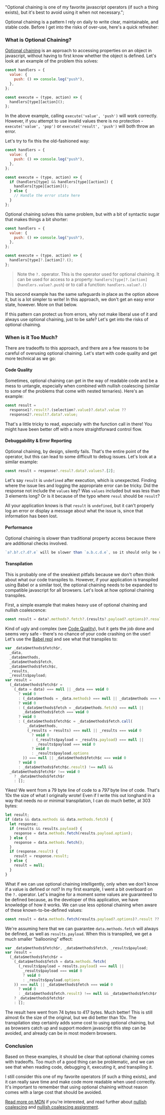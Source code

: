   "Optional chaining is one of my favorite javascript operators (if such a thing exists), but it's best to avoid using it when not necessary.";

Optional chaining is a pattern I rely on daily to write clear, maintainable, and stable code. Before I get into the risks of over-use, here's a quick refresher:

### What is Optional Chaining?

[Optional chaining](https://developer.mozilla.org/en-US/docs/Web/JavaScript/Reference/Operators/Optional_chaining "Optional Chaining") is an approach to accessing properties on an object in javascript, without having to first know whether the object is defined. Let's look at an example of the problem this solves:

```javascript
const handlers = {
  value: {
    push: () => console.log("push"),
  },
};

const execute = (type, action) => {
  handlers[type][action]();
};
```

In the above example, calling `execute('value', 'push')` will work correctly. However, if you attempt to use invalid values there is no protection - `execute('value', 'pop')` or `execute('result', 'push')` will both throw an error.

Let's try to fix this the old-fashioned way:

```javascript
const handlers = {
  value: {
    push: () => console.log("push"),
  },
};

const execute = (type, action) => {
  if (handlers[type] && handlers[type][action]) {
    handlers[type][action]();
  } else {
    // Handle the error state here
  }
};
```

Optional chaining solves this same problem, but with a bit of syntactic sugar that makes things a bit shorter:

```javascript
const handlers = {
  value: {
    push: () => console.log("push"),
  },
};

const execute = (type, action) => {
  handlers[type]?.[action]?.();
};
```

> Note the `?.` operator. This is the operator used for optional chaining. It can be used for access to a property: `handlers[type]?.[action]` (`handlers.value?.push`) or to call a function: `handlers.value?.()`

This second example has the same safeguards in place as the option above it, but is a lot simpler to write! In this approach, we don't get an easy error state, however. More on that below.

If this pattern can protect us from errors, why not make liberal use of it and always use optional chaining, just to be safe? Let's get into the risks of optional chaining.

### When is it Too Much?

There are tradeoffs to this approach, and there are a few reasons to be careful of overusing optional chaining. Let's start with code quality and get more technical as we go:

#### Code Quality

Sometimes, optional chaining can get in the way of readable code and be a mess to untangle, especially when combined with nullish coalescing (similar to some of the problems that come with nested ternaries). Here's an example:

```javascript
const result =
  response1?.result?.(selection?.value)?.data?.value ??
  response2?.result?.data?.value;
```

That's a little tricky to read, especially with the function call in there! You might have been better off with a more straightforward control flow.

#### Debuggability & Error Reporting

Optional chaining, by design, silently fails. That's the entire point of the operator, but this can lead to some difficult to debug issues. Let's look at a similar example:

```javascript
const result = response?.resul?.data?.values?.[2];
```

Let's say `result` is `undefined` after execution, which is unexpected. Finding where the issue lies and logging the appropriate error can be tricky. Did the response not include the `values` key? Was `values` included but was less than 3 elements long? Or is it because of the typo where `resul` should be `result`?

All your application knows is that `result` is `undefined`, but it can't properly log an error or display a message about what the issue is, since that information has been lost.

#### Performance

Optional chaining is slower than traditional property access because there are additional checks involved.

```javascript
`a?.b?.c?.d?.e` will be slower than `a.b.c.d.e`, so it should only be used when the existence of a value is truly unknown.
```

#### Transpilation

This is probably one of the sneakiest pitfalls because we don't often think about what our code transpiles to. However, if your application is transpiled using Babel or a similar tool, the optional chaining needs to be expanded to compatible javascript for all browsers. Let's look at how optional chaining transpiles.

First, a simple example that makes heavy use of optional chaining and nullish coalescence:

```javascript
const result = data?.methods?.fetch?.(results?.payload?.options)?.result ?? [];
```

Kind of ugly and complex (see [Code Quality](#codequality "Code Quality")), but it gets the job done and seems very safe - there's no chance of your code crashing on the user! Let's use the [Babel repl](https://babeljs.io/repl "Babel Repl") and see what that transpiles to:

```javascript
var _data$methods$fetch$r,
  _data,
  _data$methods,
  _data$methods$fetch,
  _data$methods$fetch$c,
  _results,
  _results$payload;
var result =
  (_data$methods$fetch$r =
    (_data = data) === null || _data === void 0
      ? void 0
      : (_data$methods = _data.methods) === null || _data$methods === void 0
      ? void 0
      : (_data$methods$fetch = _data$methods.fetch) === null ||
        _data$methods$fetch === void 0
      ? void 0
      : (_data$methods$fetch$c = _data$methods$fetch.call(
          _data$methods,
          (_results = results) === null || _results === void 0
            ? void 0
            : (_results$payload = _results.payload) === null ||
              _results$payload === void 0
            ? void 0
            : _results$payload.options
        )) === null || _data$methods$fetch$c === void 0
      ? void 0
      : _data$methods$fetch$c.result) !== null &&
  _data$methods$fetch$r !== void 0
    ? _data$methods$fetch$r
    : [];
```

Yikes! We went from a 79 byte line of code to a _797_ byte line of code. That's 10x the size of what I originally wrote! Even if I write this out longhand in a way that needs no or minimal transpilation, I can do much better, at 303 bytes:

```javascript
let result;
if (data && data.methods && data.methods.fetch) {
  let response;
  if (results && results.payload) {
    response = data.methods.fetch(results.payload.option);
  } else {
    response = data.methods.fetch();
  }
  if (response.result) {
    result = response.result;
  } else {
    result = null;
  }
}
```

What if we can use optional chaining intelligently, only when we don't know if a value is defined or not? In my first example, I went a bit overboard on the `?.` operator. Let's imagine for a moment some values are guaranteed to be defined because, as the developer of this application, we have knowledge of how it works. We can use less optional chaining when aware of these known-to-be-defined values:

```javascript
const result = data.methods.fetch(results.payload?.options)?.result ?? [];
```

We're assuming here that we can guarantee `data.methods.fetch` will always be defined, as well as `results.payload`. When this is transpiled, we get a much smaller "ballooning" effect:

```javascript
var _data$methods$fetch$r, _data$methods$fetch, _results$payload;
var result =
  (_data$methods$fetch$r =
    (_data$methods$fetch = data.methods.fetch(
      (_results$payload = results.payload) === null ||
        _results$payload === void 0
        ? void 0
        : _results$payload.options
    )) === null || _data$methods$fetch === void 0
      ? void 0
      : _data$methods$fetch.result) !== null && _data$methods$fetch$r !== void 0
    ? _data$methods$fetch$r
    : [];
```

The result here went from 74 bytes to 417 bytes. Much better! This is still almost 6x the size of the original, but we did better than 10x. The transpilation step certainly adds some cost to using optional chaining, but as browsers catch up and support modern javascript this step can be avoided, and already can be in most modern browsers.

### Conclusion

Based on these examples, it should be clear that optional chaining comes with tradeoffs. Too much of a good thing can be problematic, and we can see that when reading code, debugging it, executing it, and transpiling it.

I still consider this one of my favorite operators (if such a thing exists), and it can really save time and make code more readable when used correctly. It's important to remember that using optional chaining without reason comes with a large cost that should be avoided.

[Read more on MDN](https://developer.mozilla.org/en-US/docs/Web/JavaScript/Reference/Operators/Optional_chaining "MDN Optional Chaining") if you're interested, and read further about [nullish coalescing](https://developer.mozilla.org/en-US/docs/Web/JavaScript/Reference/Operators/Nullish_coalescing "MDN - Nullish Coalescing") and [nullish coalescing assignment](https://developer.mozilla.org/en-US/docs/Web/JavaScript/Reference/Operators/Nullish_coalescing_assignment "MDN - Nullish Coalescing Assignment").
